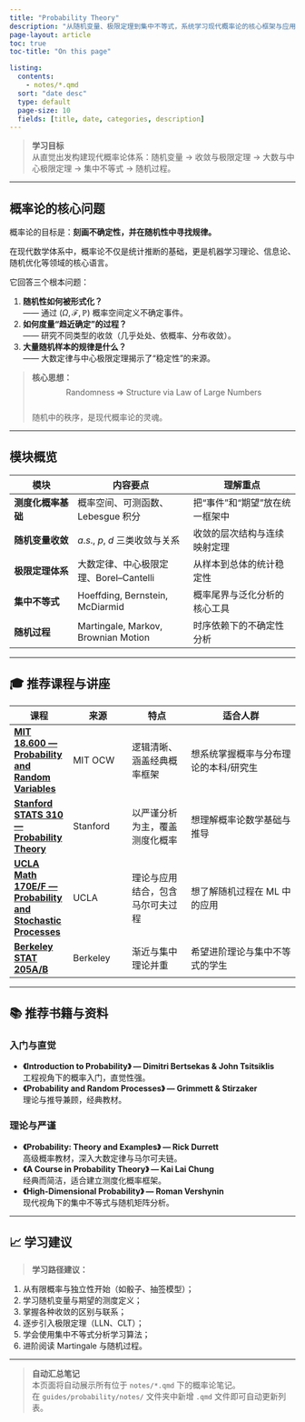 ```yaml
---
title: "Probability Theory"
description: "从随机变量、极限定理到集中不等式，系统学习现代概率论的核心框架与应用。"
page-layout: article
toc: true
toc-title: "On this page"

listing:
  contents:
    - notes/*.qmd
  sort: "date desc"
  type: default
  page-size: 10
  fields: [title, date, categories, description]
---
```


> **学习目标**  
> 从直觉出发构建现代概率论体系：随机变量 → 收敛与极限定理 → 大数与中心极限定理 → 集中不等式 → 随机过程。

---

## 概率论的核心问题

概率论的目标是：**刻画不确定性，并在随机性中寻找规律。**

在现代数学体系中，概率论不仅是统计推断的基础，更是机器学习理论、信息论、随机优化等领域的核心语言。  

它回答三个根本问题：

1. **随机性如何被形式化？**  
   —— 通过 $(\Omega, \mathcal{F}, \mathbb{P})$ 概率空间定义不确定事件。
2. **如何度量“趋近确定”的过程？**  
   —— 研究不同类型的收敛（几乎处处、依概率、分布收敛）。
3. **大量随机样本的规律是什么？**  
   —— 大数定律与中心极限定理揭示了“稳定性”的来源。

> **核心思想：**  
> $$\text{Randomness} \;\Rightarrow\; \text{Structure via Law of Large Numbers}$$  
> 随机中的秩序，是现代概率论的灵魂。

---

## 模块概览

| 模块 | 内容要点 | 理解重点 |
|------|-----------|----------|
| **测度化概率基础** | 概率空间、可测函数、Lebesgue 积分 | 把“事件”和“期望”放在统一框架中 |
| **随机变量收敛** | $a.s.$, $p$, $d$ 三类收敛与关系 | 收敛的层次结构与连续映射定理 |
| **极限定理体系** | 大数定律、中心极限定理、Borel–Cantelli | 从样本到总体的统计稳定性 |
| **集中不等式** | Hoeffding, Bernstein, McDiarmid | 概率尾界与泛化分析的核心工具 |
| **随机过程** | Martingale, Markov, Brownian Motion | 时序依赖下的不确定性分析 |

---

## 🎓 推荐课程与讲座

| 课程 | 来源 | 特点 | 适合人群 |
|------|------|------|-----------|
| [**MIT 18.600 — Probability and Random Variables**](https://ocw.mit.edu) | MIT OCW | 逻辑清晰、涵盖经典概率框架 | 想系统掌握概率与分布理论的本科/研究生 |
| [**Stanford STATS 310 — Probability Theory**](https://statweb.stanford.edu/~cgates/PERSI/papers.html) | Stanford | 以严谨分析为主，覆盖测度化概率 | 想理解概率论数学基础与推导 |
| [**UCLA Math 170E/F — Probability and Stochastic Processes**](https://math.ucla.edu) | UCLA | 理论与应用结合，包含马尔可夫过程 | 想了解随机过程在 ML 中的应用 |
| [**Berkeley STAT 205A/B**](https://stat.berkeley.edu/~stark/SticiGui/Text/prob.htm) | Berkeley | 渐近与集中理论并重 | 希望进阶理论与集中不等式的学生 |

---

## 📚 推荐书籍与资料

### 入门与直觉
- **《Introduction to Probability》 — Dimitri Bertsekas & John Tsitsiklis**  
  工程视角下的概率入门，直觉性强。
- **《Probability and Random Processes》 — Grimmett & Stirzaker**  
  理论与推导兼顾，经典教材。

### 理论与严谨
- **《Probability: Theory and Examples》 — Rick Durrett**  
  高级概率教材，深入大数定律与马尔可夫链。
- **《A Course in Probability Theory》 — Kai Lai Chung**  
  经典而简洁，适合建立测度化概率框架。
- **《High-Dimensional Probability》 — Roman Vershynin**  
  现代视角下的集中不等式与随机矩阵分析。

---

## 📈 学习建议

> **学习路径建议：**

1. 从有限概率与独立性开始（如骰子、抽签模型）；
2. 学习随机变量与期望的测度定义；
3. 掌握各种收敛的区别与联系；
4. 逐步引入极限定理（LLN、CLT）；
5. 学会使用集中不等式分析学习算法；
6. 进阶阅读 Martingale 与随机过程。

---

> **自动汇总笔记**  
> 本页面将自动展示所有位于 `notes/*.qmd` 下的概率论笔记。  
> 在 `guides/probability/notes/` 文件夹中新增 `.qmd` 文件即可自动更新列表。
